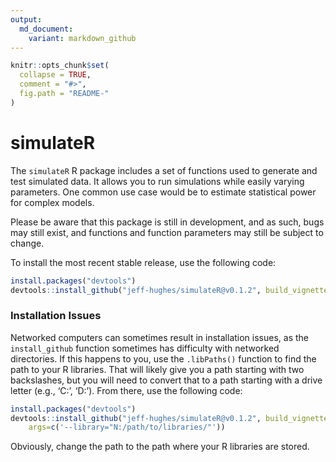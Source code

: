 ```yaml
---
output:
  md_document:
    variant: markdown_github
---
```


<!-- README.md is generated from README.Rmd. Please edit that file -->

```r
knitr::opts_chunk$set(
  collapse = TRUE,
  comment = "#>",
  fig.path = "README-"
)
```
# simulateR

The `simulateR` R package includes a set of functions used to generate and test
simulated data. It allows you to run simulations while easily varying parameters.
One common use case would be to estimate statistical power for complex models.

Please be aware that this package is still in development, and as such, bugs may
still exist, and functions and function parameters may still be subject to
change.

To install the most recent stable release, use the following code:
```R
install.packages("devtools")
devtools::install_github("jeff-hughes/simulateR@v0.1.2", build_vignettes=TRUE)
```

### Installation Issues

Networked computers can sometimes result in installation issues, as the
`install_github` function sometimes has difficulty with networked directories.
If this happens to you, use the `.libPaths()` function to find the path to your
R libraries. That will likely give you a path starting with two backslashes, but
you will need to convert that to a path starting with a drive letter (e.g.,
'C:', 'D:'). From there, use the following code:

```R
install.packages("devtools")
devtools::install_github("jeff-hughes/simulateR@v0.1.2", build_vignettes=TRUE,
    args=c('--library="N:/path/to/libraries/"'))
```

Obviously, change the path to the path where your R libraries are stored.
